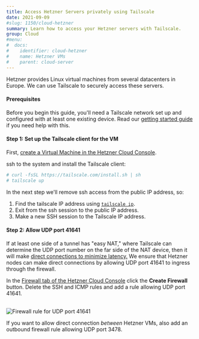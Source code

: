 ```yaml
---
title: Access Hetzner Servers privately using Tailscale
date: 2021-09-09
#slug: 1150/cloud-hetzner
summary: Learn how to access your Hetzner servers with Tailscale.
group: Cloud
#menu:
#  docs:
#    identifier: cloud-hetzner
#    name: Hetzner VMs
#    parent: cloud-server
---
```


Hetzner provides Linux virtual machines from several datacenters in Europe.
We can use Tailscale to securely access these servers.

#### Prerequisites

Before you begin this guide, you'll need a Tailscale network set up and configured with at
least one existing device. Read our [getting started guide](/kb/1017/install)
if you need help with this.

#### Step 1: Set up the Tailscale client for the VM

First, [create a Virtual Machine in the Hetzner Cloud Console](https://console.hetzner.cloud/).

ssh to the system and install the Tailscale client:

```sh
# curl -fsSL https://tailscale.com/install.sh | sh
# tailscale up
```

In the next step we'll remove ssh access from the public IP address, so:

1. Find the tailscale IP address using [`tailscale ip`](/kb/1080/cli#ip).
1. Exit from the ssh session to the public IP address.
1. Make a new SSH session to the Tailscale IP address.

#### Step 2: Allow UDP port 41641

If at least one side of a tunnel has "easy NAT," where Tailscale can determine the UDP port
number on the far side of the NAT device, then it will make
[direct connections to minimize latency.](/blog/how-tailscale-works/)
We ensure that Hetzner nodes can make direct connections by allowing UDP port 41641 to ingress
through the firewall.

In the [Firewall tab of the Hetzner Cloud Console](https://console.hetzner.cloud/) click
the **Create Firewall** button. Delete the SSH and ICMP rules and add a rule allowing UDP
port 41641.

<br />
<Image
  src="/images/solutions/cloud-hetzner/hetzner-firewall.jpg"
  className="bordered"
  alt="Firewall rule for UDP port 41641"
  width={1950}
  height={898}
/>

If you want to allow direct connection _between_ Hetzner VMs, also add an outbound firewall rule
allowing UDP port 3478.
